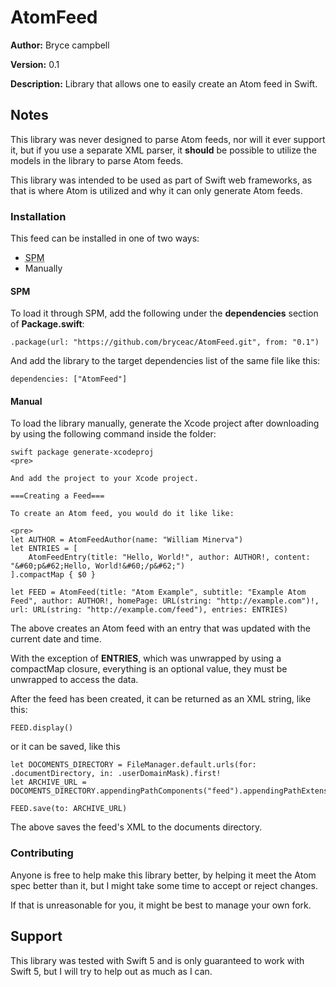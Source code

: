=AtomFeed=

'''Author:''' Bryce campbell

'''Version:''' 0.1

'''Description:''' Library that allows one to easily create an Atom feed in Swift.

==Notes==

This library was never designed to parse Atom feeds, nor will it ever support it, but if you use a separate XML parser, it <strong>should</strong> be possible to utilize the models in the library to parse Atom feeds.

This library was intended to be used as part of Swift web frameworks, as that is where Atom is utilized and why it can only generate Atom feeds.

===Installation===

This feed can be installed in one of two ways:

<ul>
<li><abbr title="Swift Package Manager">SPM</abbr></li>
<li>Manually</li>
</ul>

====SPM====

To load it through SPM, add the following under the '''dependencies''' section of '''Package.swift''':

<pre>
.package(url: "https://github.com/bryceac/AtomFeed.git", from: "0.1")
</pre>

And add the library to the target dependencies list of the same file like this:

<pre>
dependencies: ["AtomFeed"]
</pre>

====Manual====

To load the library manually, generate the Xcode project after downloading by using the following command inside the folder:

<pre>
swift package generate-xcodeproj
<pre>

And add the project to your Xcode project.

===Creating a Feed===

To create an Atom feed, you would do it like like:

<pre>
let AUTHOR = AtomFeedAuthor(name: "William Minerva")
let ENTRIES = [
    AtomFeedEntry(title: "Hello, World!", author: AUTHOR!, content: "&#60;p&#62;Hello, World!&#60;/p&#62;")
].compactMap { $0 }

let FEED = AtomFeed(title: "Atom Example", subtitle: "Example Atom Feed", author: AUTHOR!, homePage: URL(string: "http://example.com")!, url: URL(string: "http://example.com/feed"), entries: ENTRIES)
</pre>

The above creates an Atom feed with an entry that was updated with the current date and time.

With the exception of '''ENTRIES''', which was unwrapped by using a compactMap closure, everything is an optional value, they must be unwrapped to access the data.

After the feed has been created, it can be returned as an XML string, like this:

<pre>
FEED.display()
</pre>

or it can be saved, like this

<pre>
let DOCOMENTS_DIRECTORY = FileManager.default.urls(for: .documentDirectory, in: .userDomainMask).first!
let ARCHIVE_URL = DOCOMENTS_DIRECTORY.appendingPathComponents("feed").appendingPathExtension("xml")

FEED.save(to: ARCHIVE_URL)
</pre>

The above saves the feed's XML to the documents directory.

===Contributing===

Anyone is free to help make this library better, by helping it meet the Atom spec better than it, but I might take some time to accept or reject changes.

If that is unreasonable for you, it might be best to manage your own fork.

==Support==

This library was tested with Swift 5 and is only guaranteed to work with Swift 5, but I will try to help out as much as I can.